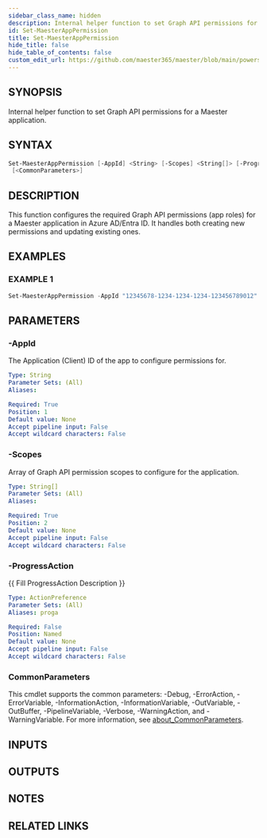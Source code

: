 ```yaml
---
sidebar_class_name: hidden
description: Internal helper function to set Graph API permissions for a Maester application.
id: Set-MaesterAppPermission
title: Set-MaesterAppPermission
hide_title: false
hide_table_of_contents: false
custom_edit_url: https://github.com/maester365/maester/blob/main/powershell/public/Set-MaesterAppPermission.ps1
---
```


## SYNOPSIS

Internal helper function to set Graph API permissions for a Maester application.

## SYNTAX

```powershell
Set-MaesterAppPermission [-AppId] <String> [-Scopes] <String[]> [-ProgressAction <ActionPreference>]
 [<CommonParameters>]
```

## DESCRIPTION

This function configures the required Graph API permissions (app roles) for a Maester application
in Azure AD/Entra ID.
It handles both creating new permissions and updating existing ones.

## EXAMPLES

### EXAMPLE 1

```powershell
Set-MaesterAppPermission -AppId "12345678-1234-1234-1234-123456789012" -Scopes @("Directory.Read.All", "Policy.Read.All")
```

## PARAMETERS

### -AppId

The Application (Client) ID of the app to configure permissions for.

```yaml
Type: String
Parameter Sets: (All)
Aliases:

Required: True
Position: 1
Default value: None
Accept pipeline input: False
Accept wildcard characters: False
```

### -Scopes

Array of Graph API permission scopes to configure for the application.

```yaml
Type: String[]
Parameter Sets: (All)
Aliases:

Required: True
Position: 2
Default value: None
Accept pipeline input: False
Accept wildcard characters: False
```

### -ProgressAction

\{\{ Fill ProgressAction Description \}\}

```yaml
Type: ActionPreference
Parameter Sets: (All)
Aliases: proga

Required: False
Position: Named
Default value: None
Accept pipeline input: False
Accept wildcard characters: False
```

### CommonParameters

This cmdlet supports the common parameters: -Debug, -ErrorAction, -ErrorVariable, -InformationAction, -InformationVariable, -OutVariable, -OutBuffer, -PipelineVariable, -Verbose, -WarningAction, and -WarningVariable. For more information, see [about_CommonParameters](http://go.microsoft.com/fwlink/?LinkID=113216).

## INPUTS

## OUTPUTS

## NOTES

## RELATED LINKS
